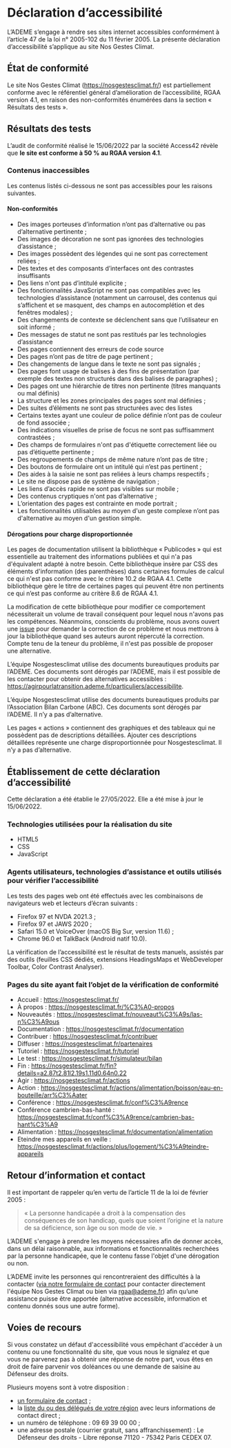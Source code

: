 # Déclaration d’accessibilité

L’ADEME s’engage à rendre ses sites internet accessibles conformément à l’article 47 de la loi n° 2005-102 du 11 février 2005.
La présente déclaration d’accessibilité s’applique au site Nos Gestes Climat.

## État de conformité

Le site Nos Gestes Climat (https://nosgestesclimat.fr/) est partiellement conforme avec le référentiel général d’amélioration de l’accessibilité, RGAA version 4.1, en raison des non-conformités énumérées dans la section « Résultats des tests ».

## Résultats des tests

L’audit de conformité réalisé le 15/06/2022 par la société Access42 révèle que **le site est conforme à 50 % au RGAA version 4.1**.

### Contenus inaccessibles

Les contenus listés ci-dessous ne sont pas accessibles pour les raisons suivantes.

#### Non-conformités

- Des images porteuses d’information n’ont pas d’alternative ou pas d’alternative pertinente ;
- Des images de décoration ne sont pas ignorées des technologies d’assistance ;
- Des images possèdent des légendes qui ne sont pas correctement reliées ;
- Des textes et des composants d’interfaces ont des contrastes insuffisants
- Des liens n'ont pas d’intitulé explicite ;
- Des fonctionnalités JavaScript ne sont pas compatibles avec les technologies d’assistance (notamment un carrousel, des contenus qui s’affichent et se masquent, des champs en autocomplétion et des fenêtres modales) ;
- Des changements de contexte se déclenchent sans que l’utilisateur en soit informé ;
- Des messages de statut ne sont pas restitués par les technologies d’assistance
- Des pages contiennent des erreurs de code source
- Des pages n’ont pas de titre de page pertinent ;
- Des changements de langue dans le texte ne sont pas signalés ;
- Des pages font usage de balises à des fins de présentation (par exemple des textes non structurés dans des balises de paragraphes) ;
- Des pages ont une hiérarchie de titres non pertinente (titres manquants ou mal définis)
- La structure et les zones principales des pages sont mal définies ;
- Des suites d’éléments ne sont pas structurées avec des listes
- Certains textes ayant une couleur de police définie n’ont pas de couleur de fond associée ;
- Des indications visuelles de prise de focus ne sont pas suffisamment contrastées ;
- Des champs de formulaires n'ont pas d'étiquette correctement liée ou pas d’étiquette pertinente ;
- Des regroupements de champs de même nature n’ont pas de titre ;
- Des boutons de formulaire ont un intitulé qui n’est pas pertinent ;
- Des aides à la saisie ne sont pas reliées à leurs champs respectifs ;
- Le site ne dispose pas de système de navigation ;
- Les liens d’accès rapide ne sont pas visibles sur mobile ;
- Des contenus cryptiques n'ont pas d’alternative ;
- L’orientation des pages est contrainte en mode portrait ;
- Les fonctionnalités utilisables au moyen d'un geste complexe n’ont pas d'alternative au moyen d'un gestion simple.

#### Dérogations pour charge disproportionnée

Les pages de documentation utilisent la bibliothèque « Publicodes » qui est essentielle au traitement des informations publiées et qui n'a pas d'équivalent adapté à notre besoin. Cette bibliothèque insère par CSS des éléments d'information (des parenthèses) dans certaines formules de calcul ce qui n'est pas conforme avec le critère 10.2 de RGAA 4.1. Cette bibliothèque gère le titre de certaines pages qui peuvent être non pertinents ce qui n’est pas conforme au critère 8.6 de RGAA 4.1.

La modification de cette bibliothèque pour modifier ce comportement nécessiterait un volume de travail conséquent pour lequel nous n'avons pas les compétences. Néanmoins, conscients du problème, nous avons ouvert une [issue](https://github.com/betagouv/publicodes/issues/226) pour demander la correction de ce problème et nous mettrons à jour la bibliothèque quand ses auteurs auront répercuté la correction. Compte tenu de la teneur du problème, il n'est pas possible de proposer une alternative.

L’équipe Nosgestesclimat utilise des documents bureautiques produits par l’ADEME. Ces documents sont dérogés par l’ADEME, mais il est possible de les contacter pour obtenir des alternatives accessibles : https://agirpourlatransition.ademe.fr/particuliers/accessibilite.

L’équipe Nosgestesclimat utilise des documents bureautiques produits par l’Association Bilan Carbone (ABC). Ces documents sont dérogés par l’ADEME. Il n’y a pas d’alternative.

Les pages « actions » contiennent des graphiques et des tableaux qui ne possèdent pas de descriptions détaillées. Ajouter ces descriptions détaillées représente une charge disproportionnée pour Nosgestesclimat. Il n’y a pas d’alternative.

## Établissement de cette déclaration d’accessibilité

Cette déclaration a été établie le 27/05/2022. Elle a été mise à jour le 15/06/2022.

### Technologies utilisées pour la réalisation du site

- HTML5
- CSS
- JavaScript

### Agents utilisateurs, technologies d’assistance et outils utilisés pour vérifier l’accessibilité

Les tests des pages web ont été effectués avec les combinaisons de navigateurs web et lecteurs d’écran suivants :

- Firefox 97 et NVDA 2021.3 ;
- Firefox 97 et JAWS 2020 ;
- Safari 15.0 et VoiceOver (macOS Big Sur, version 11.6) ;
- Chrome 96.0 et TalkBack (Android natif 10.0).

La vérification de l’accessibilité est le résultat de tests manuels, assistés par des outils (feuilles CSS dédiés, extensions HeadingsMaps et WebDeveloper Toolbar, Color Contrast Analyser).

### Pages du site ayant fait l’objet de la vérification de conformité

- Accueil : https://nosgestesclimat.fr/
- À propos : https://nosgestesclimat.fr/%C3%A0-propos
- Nouveautés : https://nosgestesclimat.fr/nouveaut%C3%A9s/las-n%C3%A9ous
- Documentation : https://nosgestesclimat.fr/documentation
- Contribuer : https://nosgestesclimat.fr/contribuer
- Diffuser : https://nosgestesclimat.fr/partenaires
- Tutoriel : https://nosgestesclimat.fr/tutoriel
- Le test : https://nosgestesclimat.fr/simulateur/bilan
- Fin : https://nosgestesclimat.fr/fin?details=a2.87t2.81l2.19s1.11d0.64n0.22
- Agir : https://nosgestesclimat.fr/actions
- Action : https://nosgestesclimat.fr/actions/alimentation/boisson/eau-en-bouteille/arr%C3%Aater
- Conférence : https://nosgestesclimat.fr/conf%C3%A9rence
- Conférence cambrien-bas-hanté : https://nosgestesclimat.fr/conf%C3%A9rence/cambrien-bas-hant%C3%A9
- Alimentation : https://nosgestesclimat.fr/documentation/alimentation
- Eteindre mes appareils en veille : https://nosgestesclimat.fr/actions/plus/logement/%C3%A9teindre-appareils

## Retour d’information et contact

Il est important de rappeler qu’en vertu de l’article 11 de la loi de février 2005 :

> « La personne handicapée a droit à la compensation des conséquences de son handicap, quels que soient l’origine et la nature de sa déficience, son âge ou son mode de vie. »

L’ADEME s'engage à prendre les moyens nécessaires afin de donner accès, dans un délai raisonnable, aux informations et fonctionnalités recherchées par la personne handicapée, que le contenu fasse l'objet d'une dérogation ou non.

L’ADEME invite les personnes qui rencontreraient des difficultés à la contacter ([via notre formulaire de contact](/contact) pour contacter directement l'équipe Nos Gestes Climat ou bien via [rgaa@ademe.fr](mailto:rgaa@ademe.fr)) afin qu’une assistance puisse être apportée (alternative accessible, information et contenu donnés sous une autre forme).

## Voies de recours

Si vous constatez un défaut d'accessibilité vous empêchant d'accéder à un contenu ou une fonctionnalité du site, que vous nous le signalez et que vous ne parvenez pas à obtenir une réponse de notre part, vous êtes en droit de faire parvenir vos doléances ou une demande de saisine au Défenseur des droits.

Plusieurs moyens sont à votre disposition :

- [un formulaire de contact](https://formulaire.defenseurdesdroits.fr/code/afficher.php?ETAPE=accueil_2016) ;
- la [liste du ou des délégués de votre région](https://www.defenseurdesdroits.fr/office/) avec leurs informations de contact direct ;
- un numéro de téléphone : 09 69 39 00 00 ;
- une adresse postale (courrier gratuit, sans affranchissement) : Le Défenseur des droits - Libre réponse 71120 - 75342 Paris CEDEX 07.
